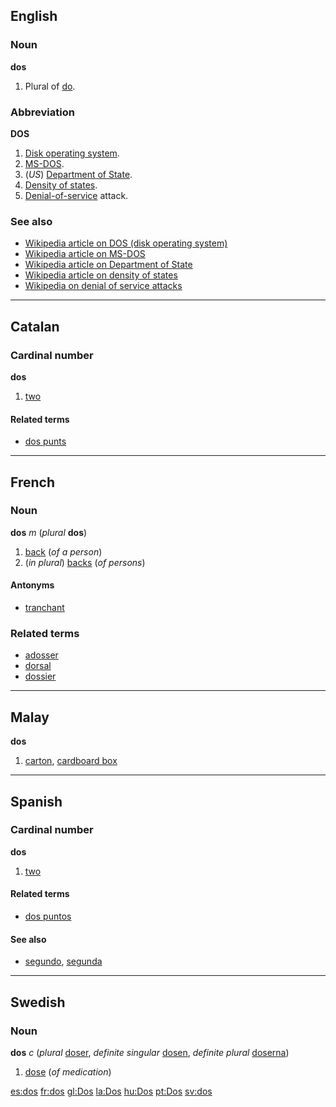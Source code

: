 ==English==
===Noun===
'''dos'''

#Plural of [[do]].

===Abbreviation===
'''DOS'''
#[[Disk operating system]].
#[[MS-DOS]].
#(''US'') [[Department of State]].
#[[Density of states]].
#[[Denial-of-service]] attack.

===See also===
*[[w:DOS_%28disambiguation%29|Wikipedia article on DOS (disk operating system)]]
*[[w:MS-DOS|Wikipedia article on MS-DOS]]
*[[w:United States Department of State|Wikipedia article on Department of State]]
*[[w:Density_of_states|Wikipedia article on density of states]]
*[[w:Denial_of_Service|Wikipedia on denial of service attacks]]

----
==Catalan==
===Cardinal number===
'''dos'''

#[[two]]

====Related terms====
*[[dos punts]]

----
==French==
===Noun===
'''dos''' ''m'' (''plural'' '''dos''')

# [[back]] (''of a person'')
# (''in plural'') [[back]]s (''of persons'')

====Antonyms====
*[[tranchant]]

===Related terms===
*[[adosser]]
*[[dorsal]]
*[[dossier]]

----

==Malay==
'''dos'''

# [[carton]], [[cardboard box]]

----
==Spanish==
===Cardinal number===
'''dos'''

#[[two]]

====Related terms====
*[[dos puntos]]

====See also====
*[[segundo]], [[segunda]]

----
==Swedish==
===Noun===
'''dos''' ''c'' (''plural'' [[doser]], ''definite singular'' [[dosen]], ''definite plural'' [[doserna]])

#[[dose]] (''of medication'')

[[es:dos]]
[[fr:dos]]
[[gl:Dos]]
[[la:Dos]]
[[hu:Dos]]
[[pt:Dos]]
[[sv:dos]]